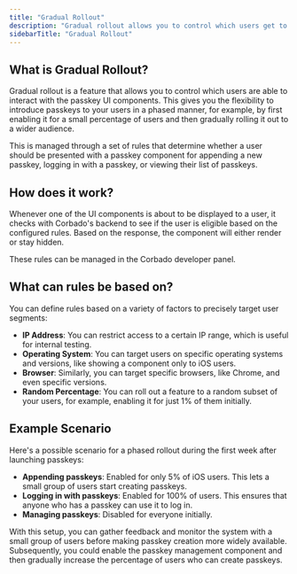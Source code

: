 ```yaml
---
title: "Gradual Rollout"
description: "Gradual rollout allows you to control which users get to see and use passkey-related UI components, enabling you to introduce passkeys to your user base incrementally."
sidebarTitle: "Gradual Rollout"
---
```


## What is Gradual Rollout?

Gradual rollout is a feature that allows you to control which users are able to interact with the passkey UI components. This gives you the flexibility to introduce passkeys to your users in a phased manner, for example, by first enabling it for a small percentage of users and then gradually rolling it out to a wider audience.

This is managed through a set of rules that determine whether a user should be presented with a passkey component for appending a new passkey, logging in with a passkey, or viewing their list of passkeys.

## How does it work?

Whenever one of the UI components is about to be displayed to a user, it checks with Corbado's backend to see if the user is eligible based on the configured rules. Based on the response, the component will either render or stay hidden.

These rules can be managed in the Corbado developer panel.

## What can rules be based on?

You can define rules based on a variety of factors to precisely target user segments:

-   **IP Address**: You can restrict access to a certain IP range, which is useful for internal testing.
-   **Operating System**: You can target users on specific operating systems and versions, like showing a component only to iOS users.
-   **Browser**: Similarly, you can target specific browsers, like Chrome, and even specific versions.
-   **Random Percentage**: You can roll out a feature to a random subset of your users, for example, enabling it for just 1% of them initially.

## Example Scenario

Here's a possible scenario for a phased rollout during the first week after launching passkeys:

-   **Appending passkeys**: Enabled for only 5% of iOS users. This lets a small group of users start creating passkeys.
-   **Logging in with passkeys**: Enabled for 100% of users. This ensures that anyone who has a passkey can use it to log in.
-   **Managing passkeys**: Disabled for everyone initially.

With this setup, you can gather feedback and monitor the system with a small group of users before making passkey creation more widely available. Subsequently, you could enable the passkey management component and then gradually increase the percentage of users who can create passkeys.